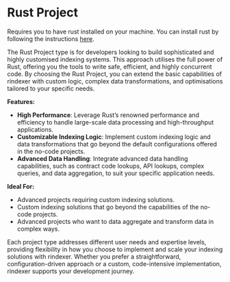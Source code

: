 # Rust Project

Requires you to have rust installed on your machine. You can install rust by following the instructions [here](https://www.rust-lang.org/tools/install).

The Rust Project type is for developers looking to build sophisticated and highly customised indexing systems.
This approach utilises the full power of Rust, offering you the tools to write safe, efficient, and highly concurrent code.
By choosing the Rust Project, you can extend the basic capabilities of rindexer with custom logic, complex data transformations,
and optimisations tailored to your specific needs.

**Features:**
- **High Performance**: Leverage Rust’s renowned performance and efficiency to handle large-scale data processing and high-throughput applications.
- **Customizable Indexing Logic**: Implement custom indexing logic and data transformations that go beyond the default configurations offered in the no-code projects.
- **Advanced Data Handling**: Integrate advanced data handling capabilities, such as contract code lookups, API lookups, complex queries, and data aggregation, to suit your specific application needs.

**Ideal For:**
- Advanced projects requiring custom indexing solutions.
- Custom indexing solutions that go beyond the capabilities of the no-code projects.
- Advanced projects who want to data aggregate and transform data in complex ways.

Each project type addresses different user needs and expertise levels, providing flexibility in how you choose to implement
and scale your indexing solutions with rindexer. Whether you prefer a straightforward, configuration-driven approach or a
custom, code-intensive implementation, rindexer supports your development journey.